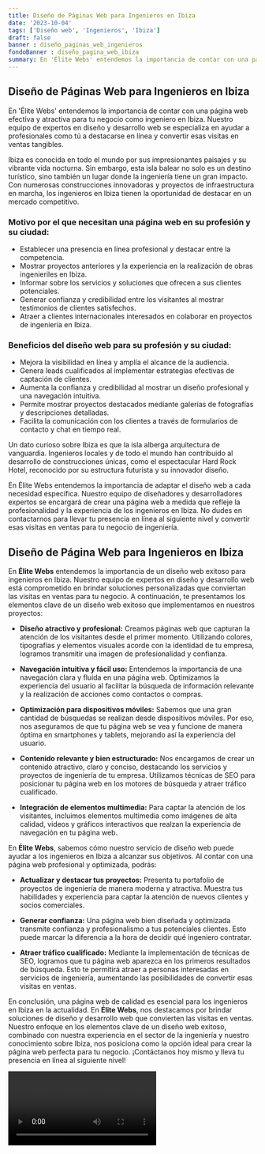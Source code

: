 ```yaml
---
title: Diseño de Páginas Web para Ingenieros en Ibiza
date: '2023-10-04'
tags: ['Diseño web', 'Ingenieros', 'Ibiza']
draft: false
banner : diseño_paginas_web_ingenieros
fondoBanner : diseño_pagina_web_ibiza
summary: En 'Élite Webs' entendemos la importancia de contar con una página web efectiva y atractiva para tu negocio como ingeniero en Ibiza. Nuestro equipo de expertos en diseño y desarrollo web se especializa en ayudar a profesionales como tú a destacarse en línea y convertir esas visitas en ventas tangibles.
---
```


## Diseño de Páginas Web para Ingenieros en Ibiza

En 'Élite Webs' entendemos la importancia de contar con una página web efectiva y atractiva para tu negocio como ingeniero en Ibiza. Nuestro equipo de expertos en diseño y desarrollo web se especializa en ayudar a profesionales como tú a destacarse en línea y convertir esas visitas en ventas tangibles.

Ibiza es conocida en todo el mundo por sus impresionantes paisajes y su vibrante vida nocturna. Sin embargo, esta isla balear no solo es un destino turístico, sino también un lugar donde la ingeniería tiene un gran impacto. Con numerosas construcciones innovadoras y proyectos de infraestructura en marcha, los ingenieros en Ibiza tienen la oportunidad de destacar en un mercado competitivo.

### Motivo por el que necesitan una página web en su profesión y su ciudad:

- Establecer una presencia en línea profesional y destacar entre la competencia.
- Mostrar proyectos anteriores y la experiencia en la realización de obras ingenieriles en Ibiza.
- Informar sobre los servicios y soluciones que ofrecen a sus clientes potenciales.
- Generar confianza y credibilidad entre los visitantes al mostrar testimonios de clientes satisfechos.
- Atraer a clientes internacionales interesados en colaborar en proyectos de ingeniería en Ibiza.

### Beneficios del diseño web para su profesión y su ciudad:

- Mejora la visibilidad en línea y amplía el alcance de la audiencia.
- Genera leads cualificados al implementar estrategias efectivas de captación de clientes.
- Aumenta la confianza y credibilidad al mostrar un diseño profesional y una navegación intuitiva.
- Permite mostrar proyectos destacados mediante galerías de fotografías y descripciones detalladas.
- Facilita la comunicación con los clientes a través de formularios de contacto y chat en tiempo real.

Un dato curioso sobre Ibiza es que la isla alberga arquitectura de vanguardia. Ingenieros locales y de todo el mundo han contribuido al desarrollo de construcciones únicas, como el espectacular Hard Rock Hotel, reconocido por su estructura futurista y su innovador diseño.

En Élite Webs entendemos la importancia de adaptar el diseño web a cada necesidad específica. Nuestro equipo de diseñadores y desarrolladores expertos se encargará de crear una página web a medida que refleje la profesionalidad y la experiencia de los ingenieros en Ibiza. No dudes en contactarnos para llevar tu presencia en línea al siguiente nivel y convertir esas visitas en ventas para tu negocio de ingeniería.

<GifSeo />

<Cta />

## Diseño de Página Web para Ingenieros en Ibiza

En **Élite Webs** entendemos la importancia de un diseño web exitoso para ingenieros en Ibiza. Nuestro equipo de expertos en diseño y desarrollo web está comprometido en brindar soluciones personalizadas que conviertan las visitas en ventas para tu negocio. A continuación, te presentamos los elementos clave de un diseño web exitoso que implementamos en nuestros proyectos:

- **Diseño atractivo y profesional:** Creamos páginas web que capturan la atención de los visitantes desde el primer momento. Utilizando colores, tipografías y elementos visuales acorde con la identidad de tu empresa, logramos transmitir una imagen de profesionalidad y confianza.

- **Navegación intuitiva y fácil uso:** Entendemos la importancia de una navegación clara y fluida en una página web. Optimizamos la experiencia del usuario al facilitar la búsqueda de información relevante y la realización de acciones como contactos o compras.

- **Optimización para dispositivos móviles:** Sabemos que una gran cantidad de búsquedas se realizan desde dispositivos móviles. Por eso, nos aseguramos de que tu página web se vea y funcione de manera óptima en smartphones y tablets, mejorando así la experiencia del usuario.

- **Contenido relevante y bien estructurado:** Nos encargamos de crear un contenido atractivo, claro y conciso, destacando los servicios y proyectos de ingeniería de tu empresa. Utilizamos técnicas de SEO para posicionar tu página web en los motores de búsqueda y atraer tráfico cualificado.

- **Integración de elementos multimedia:** Para captar la atención de los visitantes, incluimos elementos multimedia como imágenes de alta calidad, videos y gráficos interactivos que realzan la experiencia de navegación en tu página web.

En **Élite Webs**, sabemos cómo nuestro servicio de diseño web puede ayudar a los ingenieros en Ibiza a alcanzar sus objetivos. Al contar con una página web profesional y optimizada, podrás:

- **Actualizar y destacar tus proyectos:** Presenta tu portafolio de proyectos de ingeniería de manera moderna y atractiva. Muestra tus habilidades y experiencia para captar la atención de nuevos clientes y socios comerciales.

- **Generar confianza:** Una página web bien diseñada y optimizada transmite confianza y profesionalismo a tus potenciales clientes. Esto puede marcar la diferencia a la hora de decidir qué ingeniero contratar.

- **Atraer tráfico cualificado:** Mediante la implementación de técnicas de SEO, logramos que tu página web aparezca en los primeros resultados de búsqueda. Esto te permitirá atraer a personas interesadas en servicios de ingeniería, aumentando las posibilidades de convertir esas visitas en ventas.

En conclusión, una página web de calidad es esencial para los ingenieros en Ibiza en la actualidad. En **Élite Webs**, nos destacamos por brindar soluciones de diseño y desarrollo web que convierten las visitas en ventas. Nuestro enfoque en los elementos clave de un diseño web exitoso, combinado con nuestra experiencia en el sector de la ingeniería y nuestro conocimiento sobre Ibiza, nos posiciona como la opción ideal para crear la página web perfecta para tu negocio. ¡Contáctanos hoy mismo y lleva tu presencia en línea al siguiente nivel!

<Video />

<CtaBot job='Ingenieros' city='Ibiza'/>

<Gmaps query='Ibiza+españa+maps' />